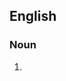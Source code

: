 {{also|mule skinners}}

==English==

===Noun===
{{head|en|noun form}}

# {{plural of|en|muleskinner}}